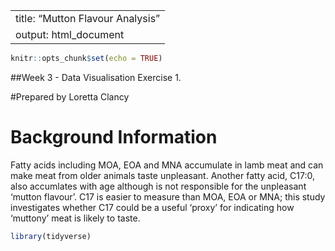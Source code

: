 ----
title: "Mutton Flavour Analysis"
output: html_document
---

```r
knitr::opts_chunk$set(echo = TRUE)
```

##Week 3 - Data Visualisation Exercise 1. 

#Prepared by Loretta Clancy

# Background Information

Fatty acids including MOA, EOA and MNA accumulate in lamb meat and can make meat from older animals taste unpleasant. Another fatty acid, C17:0, also accumlates with age although is not responsible for the unpleasant 'mutton flavour'. C17 is easier to measure than MOA, EOA or MNA; this study investigates whether C17 could be a useful 'proxy' for indicating how 'muttony' meat is likely to taste. 


```r
library(tidyverse)
```
